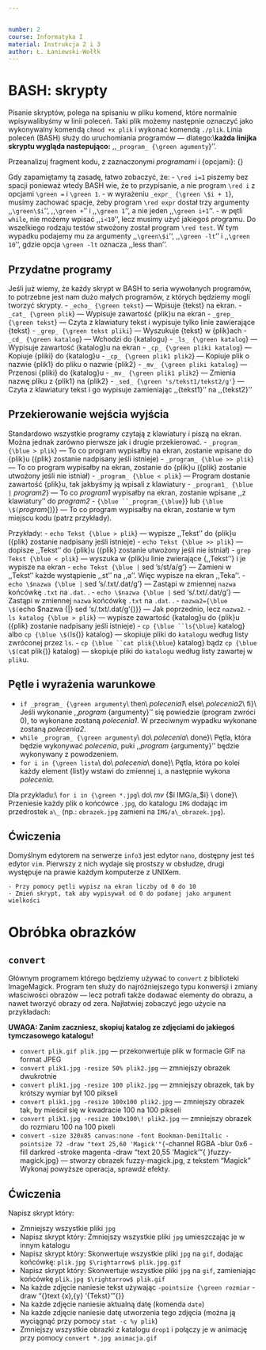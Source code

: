 ```yaml
---


number: 2
course: Informatyka I
material: Instrukcja 2 i 3
author: Ł. Łaniewski-Wołłk
---
```



# BASH: skrypty
Pisanie skryptów, polega na spisaniu w pliku komend, które normalnie wpisywalibyśmy w linii poleceń. Taki plik możemy następnie oznaczyć jako wykonywalny komendą `chmod +x plik` i wykonać komendą `./plik`. Linia poleceń (BASH) służy do uruchomiania programów --- dlatego:\\**każda linijka skryptu wygląda nastepująco:** ,,`_program_ {\green agumenty`}''.

Przeanalizuj fragment kodu, z zaznaczonymi _programami_ i {\green opcjami}:
{\tt\\
_i=1_\\
while _test_ {\green \$i -lt 10}\\
do\\
_echo_ {\green \$i}\\
_cp_ {\green plik plik\_\$i}\\
_i=_\$(_expr_ {\green \$i + 1})\\
done\\
}

Gdy zapamiętamy tą zasadę, łatwo zobaczyć, że:
- `\red i=1` piszemy bez spacji ponieważ wtedy BASH wie, że to przypisanie, a nie program `\red i` z opcjami `\green =` i `\green 1`. 
- w wyrażeniu `_expr_ {\green \$i + 1`}, musimy zachować spacje, żeby program `\red expr` dostał trzy argumenty ,,`\green\$i`'', ,,`\green +`'' i ,,`\green 1`'', a nie jeden ,,`\green i+1`''.
- w pętli `while`, nie możemy wpisać ,,`i<10`'', lecz musimy użyć jakiegoś programu. Do wszelkiego rodzaju testów stwożony został program `\red test`. W tym wypadku podajemy mu za argumenty ,,`\green\$i`'', ,,`\green -lt`'' i ,,`\green 10`'', gdzie opcja `\green -lt` oznacza ,,less than''.


## Przydatne programy
Jeśli już wiemy, że każdy skrypt w BASH to seria wywołanych programów, to potrzebne jest nam dużo małych programów, z których będziemy mogli tworzyć skrypty.
- `_echo_ {\green tekst`} --- Wpisuje {\green tekst} na ekran.
- `_cat_ {\green plik`} --- Wypisuje zawartość {\green plik}u na ekran
- `_grep_ {\green tekst`} --- Czyta z klawiatury tekst i wypisuje tylko linie zawierające {\green tekst}
- `_grep_ {\green tekst pliki`} --- Wyszukuje {\green tekst} w {\green plik}ach
- `_cd_ {\green katalog`} --- Wchodzi do {\green katalogu}
- `_ls_ {\green katalog`} --- Wypisuje zawartość {\green katalog}u na ekran
- `_cp_ {\green pliki katalog`} --- Kopiuje {\green pliki} do {\green katalog}u
- `_cp_ {\green plik1 plik2`} --- Kopiuje plik o nazwie {\green plik1} do pliku o nazwie {\green plik2}
- `_mv_ {\green pliki katalog`} --- Przenosi {\green pliki} do {\green katalog}u
- `_mv_ {\green plik1 plik2`} --- Zmienia nazwę pliku z {\green plik1} na {\green plik2}
- `_sed_ {\green 's/tekst1/tekst2/g'`} --- Czyta z klawiatury tekst i go wypisuje zamieniając ,,{\green tekst1}'' na ,,{\green tekst2}''


## Przekierowanie wejścia wyjścia
Standardowo wszystkie programy czytają z klawiatury i piszą na ekran. Można jednak zarówno pierwsze jak i drugie przekierować.
- `_program_ {\blue > plik`} --- To co program wypisałby na ekran, zostanie wpisane do {\blue plik}u ({\blue plik} zostanie nadpisany jeśli istnieje)
- `_program_ {\blue >> plik`} --- To co program wypisałby na ekran, zostanie \uline{dopisane} do {\blue plik}u ({\blue plik} zostanie utwożony jeśli nie istniał)
- `_program_ {\blue < plik`} --- Program dostanie zawartość {\blue plik}u, tak jakbyśmy ją wpisali z klawiatury
- `_program1_ {\blue |` _program2_} --- To co _program1_ wypisałby na ekran, zostanie wpisane ,,z klawiatury'' do _program2_
- `{\blue ``_program_{\blue `}} lub `{\blue \$(`_program_{\blue )}} --- To co program wypisałby na ekran, zostanie \uline{wklejone} w tym miejscu kodu (patrz przykłady). \uline{Znak `\blue `` jest na klawiaturze przy tyldzie `\textasciitilde{`}.}

Przykłady:
- `echo Tekst {\blue > plik`} --- wypisze ,,Tekst'' do {\blue plik}u ({\blue plik} zostanie nadpisany jeśli istnieje)
- `echo Tekst {\blue >> plik`} --- dopisze ,,Tekst'' do {\blue plik}u ({\blue plik} zostanie utwożony jeśli nie istniał)
- `grep Tekst {\blue < plik`} --- wyszuka w {\blue plik}u linie zwierające {\green ,,Tekst''} i je wypisze na ekran
- `echo Tekst {\blue |` sed 's/st/a/g'} --- Zamieni w ,,Tekst'' każde wystąpienie ,,st'' na ,,a''. Więc wypisze na ekran ,,Teka''.
- `echo \$nazwa {\blue |` sed 's/\.txt/.dat/g'} --- Zastąpi w zmiennej `nazwa` końcówkę `.txt` na `.dat`. \uline{Rezultat wypisze na ekran}.
- `echo \$nazwa {\blue |` sed 's/\.txt/.dat/g'} --- Zastąpi w zmiennej `nazwa` końcówkę `.txt` na `.dat`. \uline{Rezultat wypisze na ekran}.
- `nazwa2={\blue \$(`echo \$nazwa {\blue |} sed 's/\.txt/.dat/g'{\blue )}} --- Jak poprzednio, lecz \uline{rezultat wypisze do zmiennej} `nazwa2`.
- `ls katalog {\blue > plik`} --- wypisze zawartość {\green katalog}u do {\blue plik}u ({\blue plik} zostanie nadpisany jeśli istnieje)
- `cp {\blue ``ls{\blue `} katalog} albo `cp {\blue \$(`ls{\blue )} katalog} --- skopiuje pliki do `katalog`u według listy zwróconej przez `ls`.
- `cp {\blue ``cat plik{\blue `} katalog} bądz `cp {\blue \$(`cat plik{\blue )} katalog} --- skopiuje pliki do `katalog`u według listy zawartej w `plik`u.

## Pętle i wyrażenia warunkowe
- `if _program_ {\green argumenty`\\
then\\
_polecenia1_\\
else\\
_polecenia2_\\
fi}\\
Jeśli wykonanie ,,_program_ {\green argumenty}'' się powiedzie (program zwróci $0$), to wykonane zostaną _polecenia1_. W przeciwnym wypadku wykonane zostaną _polecenia2_.
- `while _program_ {\green argumenty`\\
do\\
_polecenia_\\
done}\\
Pętla, która będzie wykonywać _polecenia_, puki ,,_program_ {\green argumenty}'' będzie wykonywany z powodzeniem.
- `for i in {\green lista`\\
do\\
_polecenia_\\
done}\\
Pętla, która po kolei każdy element {\green list}y wstawi do zmiennej `i`, a następnie wykona _polecenia_.

Dla przykładu:\\
`for i in {\green *.jpg`\\
do\\
_mv_ {\green \$i IMG/a\_\$i} \\
done}\\
Przeniesie każdy plik o końcówce `.jpg`, do katalogu `IMG` dodając im przedrostek `a\_` (np.: `obrazek.jpg` zamieni na `IMG/a\_obrazek.jpg`).


## Ćwiczenia

Domyślnym edytorem na serwerze `info3 ` jest edytor `nano `, dostępny jest teś edytor `vim `. Pierwszy z nich wydaje się prostszy w obsłudze, drugi występuje na prawie każdym komputerze z UNIXem.

	- Przy pomocy pętli wypisz na ekran liczby od 0 do 10
	- Zmień skrypt, tak aby wypisywał od 0 do podanej jako argument wielkości



# Obróbka obrazków

## `convert`
Głównym programem którego będziemy używać to `convert` z biblioteki ImageMagick. Program ten służy do najróżniejszego typu konwersji i zmiany właściwości obrazów --- lecz potrafi także dodawać elementy do obrazu, a nawet tworzyć obrazy od zera. Najłatwiej zobaczyć jego użycie na przykładach:

**UWAGA: Zanim zaczniesz, skopiuj katalog ze zdjęciami do jakiegoś tymczasowego katalogu!**

- `convert plik.gif plik.jpg` --- przekonwertuje plik w formacie GIF na format JPEG
- `convert plik1.jpg -resize 50% plik2.jpg` --- zmniejszy obrazek dwukrotnie
- `convert plik1.jpg -resize 100 plik2.jpg` --- zmniejszy obrazek, tak by krótszy wymiar był 100 pikseli
- `convert plik1.jpg -resize 100x100 plik2.jpg` --- zmniejszy obrazek tak, by mieścił się w kwadracie 100 na 100 pikseli
- `convert plik1.jpg -resize 100x100\! plik2.jpg` --- zmniejszy obrazek \uline{dokładnie} do rozmiaru 100 na 100 pixeli
- `convert -size 320x85 canvas:none -font Bookman-DemiItalic -pointsize 72 -draw "text 25,60 'Magick'"{ `-channel RGBA -blur 0x6 -fill darkred -stroke magenta -draw "text 20,55 'Magick'"{ }fuzzy-magick.jpg} --- stworzy obrazek fuzzy-magick.jpg, z tekstem "Magick"
Wykonaj powyższe operacja, sprawdź efekty.



## Ćwiczenia
Napisz skrypt który:

- Zmniejszy wszystkie pliki `jpg`
- Napisz skrypt który: Zmniejszy wszystkie pliki `jpg` umieszczając je w innym katalogu
- Napisz skrypt który: Skonwertuje wszystkie pliki `jpg` na `gif`, dodając końcówkę: `plik.jpg $\rightarrow$ plik.jpg.gif`
- Napisz skrypt który: Skonwertuje wszystkie pliki `jpg` na `gif`, zamieniając końcówkę `plik.jpg $\rightarrow$ plik.gif`
- Na każde zdjęcie naniesie tekst używając `-pointsize {\green rozmiar` -draw "{}text {\green x},{\green y} '{\green Tekst}'"{}}
- Na każde zdjęcie naniesie aktualną datę (komenda `date`)
- Na każde zdjęcie naniesie datę utworzenia tego zdjęcia (można ją wyciągnąć przy pomocy `stat -c %y plik`)
- Zmniejszy wszystkie obrazki z katalogu `drop1` i połączy je w animację przy pomocy `convert *.jpg animacja.gif`


